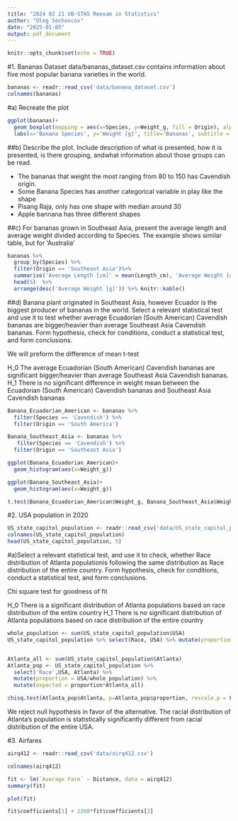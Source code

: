 ```yaml
---
title: "2024 02 21 VB-STA5 Reexam in Statistics"
author: "Oleg Sechovcov"
date: "2025-01-05"
output: pdf_document
---
```


```r
knitr::opts_chunk$set(echo = TRUE)
```


#1. Bananas
Dataset data/bananas_dataset.csv contains information about five most popular banana varieties in the
world.

```r
bananas <- readr::read_csv('data/banana_dataset.csv')
colnames(bananas)
```

#a) Recreate the plot
```r
ggplot(bananas)+
  geom_boxplot(mapping = aes(x=Species, y=Weight_g, fill = Origin), alpha = 0.1)+
  labs(x='Banana Species', y='Weight [g]', title='Bananas', subtitle = 'Five most popular varieties in the world')
```

##b) Describe the plot. Include description of what is presented, how it is presented, is there grouping, andwhat information about those groups can be read.

* The bananas that weight the most ranging from 80 to 150 has Cavendish origin. 
* Some Banana Species has another categorical variable in play like the shape
* Pisang Raja, only has one shape with median around 30
* Apple bannana has three different shapes

##c) For bananas grown in Southeast Asia, present the average length and average weight divided according to Species.
The example shows similar table, but for ‘Australia’

```r
bananas %>%
  group_by(Species) %>% 
  filter(Origin == 'Southeast Asia')%>% 
  summarise('Average Length [cm]' = mean(Length_cm), 'Average Weight [g]' = mean(Weight_g)) %>% 
  head(5)  %>% 
  arrange(desc('Average Weight [g]')) %>% knitr::kable()
```
##d) Banana plant originated in Southeast Asia, however Ecuador is the biggest producer of bananas in the world. Select a relevant statistical test and use it to test whether average Ecuadorian (South American) Cavendish bananas are bigger/heavier than average Southeast Asia Cavendish bananas. Form hypothesis, check for conditions, conduct a statistical test, and form conclusions.

We will preform the difference of mean t-test

H_0 The average Ecuadorian (South American) Cavendish bananas are significant bigger/heavier than average Southeast Asia Cavendish bananas.
H_1 There is no significant difference in weight mean between the Ecuadorian (South American) Cavendish bananas and Southeast Asia Cavendish bananas

```r
Banana_Ecuadorian_American <- bananas %>% 
  filter(Species == 'Cavendish') %>% 
  filter(Origin == 'South America')

Banana_Southeast_Asia <- bananas %>% 
   filter(Species == 'Cavendish') %>% 
  filter(Origin == 'Southeast Asia')
```

```r
ggplot(Banana_Ecuadorian_American)+
  geom_histogram(aes(x=Weight_g))
```
```r
ggplot(Banana_Southeast_Asia)+
  geom_histogram(aes(x=Weight_g))
```
```r
t.test(Banana_Ecuadorian_American$Weight_g, Banana_Southeast_Asia$Weight_g)
```
#2. USA population in 2020
```r
US_state_capitol_population <- readr::read_csv('data/US_state_capitol_population_2020.csv')
colnames(US_state_capitol_population)
head(US_state_capitol_population, 5)
```
#a)Select a relevant statistical test, and use it to check, whether Race distribution of Atlanta populationis following the same distribution as Race distribution of the entire country. Form hypothesis, check for conditions, conduct a statistical test, and form conclusions.

Chi square test for goodness of fit

H_0 There is a significant distribution of Atlanta populations based on race distribution of the entire country
H_1 There is no significant distribution of Atlanta populations based on race distribution of the entire country

```r

whole_population <- sum(US_state_capitol_population$USA)
US_state_capitol_population %>% select(Race, USA) %>% mutate(proportion = USA/whole_population)


Atlanta_all <- sum(US_state_capitol_population$Atlanta)
Atlanta_pop <- US_state_capitol_population %>% 
  select('Race',USA, Atlanta) %>% 
  mutate(proportion = USA/whole_population) %>% 
  mutate(expected = proportion*Atlanta_all)
```

```r
chisq.test(Atlanta_pop$Atlanta, p=Atlanta_pop$proportion, rescale.p = FALSE)
```
We reject null hypothesis in favor of the alternative. The racial distribution of Atlanta’s population is
statistically significantly different from racial distribution of the entire USA.

#3. Airfares

```r
airq412 <- readr::read_csv('data/airq412.csv')
```
```r
colnames(airq412)
```
```r
fit <- lm(`Average Fare` ~ Distance, data = airq412)
summary(fit)
```
```r
plot(fit)
```
```r
fit$coefficients[1] + 2260*fit$coefficients[2]
```

